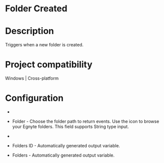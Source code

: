 ﻿# Folder Created

# Description

Triggers when a new folder is created.

# Project compatibility

Windows | Cross-platform

# Configuration

* 
* Folder - Choose the folder path to return events. Use the icon to browse your Egnyte folders. This field supports String type input.
* 





* Folders ID - Automatically generated output variable.
* Folders - Automatically generated output variable.
